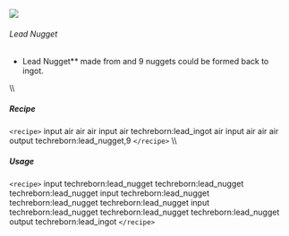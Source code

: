 ![](/mods/techreborn/lead_nugget.png)

###### Lead Nugget

- Lead Nugget** made from
        <Mcitem id="techreborn:lead_ingot"/> and 9
        nuggets could be formed back to ingot.

\\\\

##### Recipe

`<recipe>` input air air air input air techreborn:lead_ingot air
input air air air output techreborn:lead_nugget,9 `</recipe>`
\\\\

##### Usage

`<recipe>` input techreborn:lead_nugget techreborn:lead_nugget
techreborn:lead_nugget input techreborn:lead_nugget
techreborn:lead_nugget techreborn:lead_nugget input
techreborn:lead_nugget techreborn:lead_nugget techreborn:lead_nugget
output techreborn:lead_ingot `</recipe>`
